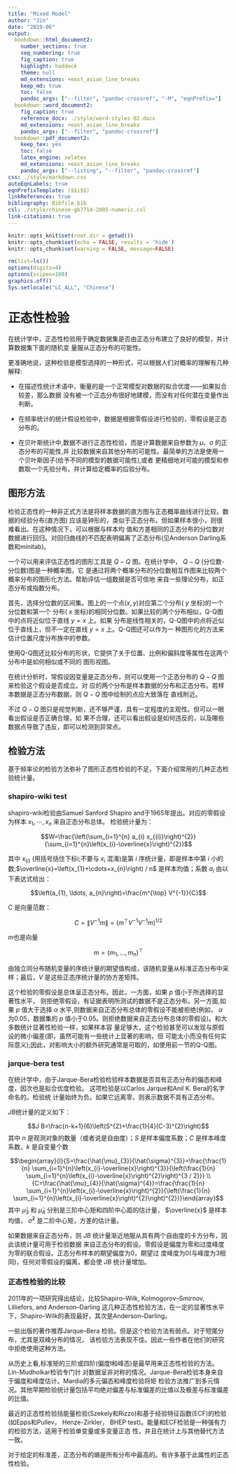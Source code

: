 ```yaml
---
title: "Mixed Model"
author: "Jin"
date: "2019-06"
output:
  bookdown::html_document2:
    number_sections: true
    seq_numbering: true
    fig_caption: true
    highlight: haddock
    theme: null
    md_extensions: +east_asian_line_breaks
    keep_md: true
    toc: false
    pandoc_args: ["--filter", "pandoc-crossref", "-M", "eqnPrefix="]
  bookdown::word_document2:
    fig_caption: true
    reference_docx: ./style/word-styles-02.docx
    md_extensions: +east_asian_line_breaks
    pandoc_args: ["--filter", "pandoc-crossref"]
  bookdown::pdf_document2:
    keep_tex: yes
    toc: false
    latex_engine: xelatex
    md_extensions: +east_asian_line_breaks
    pandoc_args: ["--listing", "--filter", "pandoc-crossref"]
css: ./style/markdown.css
autoEqnLabels: true
eqnPrefixTemplate: ($$i$$)
linkReferences: true
bibliography: Bibfile.bib
csl: ./style/chinese-gb7714-2005-numeric.csl
link-citations: true
---
```


```r
knitr::opts_knit$set(root.dir = getwd())
knitr::opts_chunk$set(echo = FALSE, results = 'hide')
knitr::opts_chunk$set(warning = FALSE, message=FALSE)
```

```r
rm(list=ls())
options(digits=4)
options(scipen=100)
graphics.off()
Sys.setlocale("LC_ALL", "Chinese")
```

# 正态性检验

在统计学中，正态性检验用于确定数据集是否由正态分布建立了良好的模型，并计算数据集下面的随机变
量服从正态分布的可能性。

更准确地说，这种检验是模型选择的一种形式，可以根据人们对概率的理解有几种解释:

+ 在描述性统计术语中，衡量的是一个正常模型对数据的拟合优度——如果拟合较差，那么数据
没有被一个正态分布很好地建模，而没有对任何潜在变量作出判断。

+ 在频率统计的统计假设检验中，数据是根据零假设进行检验的，零假设是正态分布的。

+ 在贝叶斯统计中,数据不进行正态性检验，而是计算数据来自参数为 $\mu、\sigma$ 的正态分布的可能性,并
比较数据来自其他分布的可能性。最简单的方法是使用一个贝叶斯因子(给予不同的模型的数据可能性),或者
更精细地对可能的模型和参数取一个先验分布，并计算给定概率的后验分布。

## 图形方法

检验正态性的一种非正式方法是将样本数据的直方图与正态概率曲线进行比较。数据的经验分布(直方图)
应该是钟形的，类似于正态分布。但如果样本很小，则很难看出。在这种情况下，可以根据与样本均
值和方差相同的正态分布的分位数对数据进行回归。对回归曲线的不匹配表明偏离了正态分布(见Anderson
Darling系数和minitab)。

一个可以用来评估正态性的图形工具是 $Q-Q$ 图。在统计学中， $Q-Q$ (分位数-分位数)图是一种概率图，它
是通过将两个概率分布的分位数相互作图来比较两个概率分布的图形化方法。帮助评估一组数据是否可信地
来自一些理论分布，如正态分布或指数分布。

首先，选择分位数的区间集。图上的一个点($x, y$)对应第二个分布( $y$ 坐标)的一个分位数和第一个
分布( $x$ 坐标)的相同分位数。如果比较的两个分布相似，Q-Q图中的点将近似位于直线 $y=x$ 上。如果
分布是线性相关的，Q-Q图中的点将近似位于直线上，但不一定在直线 $y=x$ 上。Q-Q图还可以作为一
种图形化的方法来估计位置尺度分布族中的参数。

使用Q-Q图还比较分布的形状，它提供了关于位置、比例和偏斜度等属性在这两个分布中是如何相似或不同的
图形视图。

在统计分析时，常假设因变量是正态分布，则可以使用一个正态分布的 $Q-Q$ 图来检验这个假设是否成立。对
应的两个分布是样本数据的分布和正态分布。若样本数据是正态分布数据，则 $Q-Q$ 图中绘制的点应大致落在
直线附近。

不过 $Q-Q$ 图只是视觉判断，还不够严谨，具有一定程度的主观性。但可以一眼看出假设是否正确合理，如
果不合理，还可以看出假设是如何违反的，以及哪些数据点导致了违反，即可以检测到异常点。

## 检验方法

基于频率论的检验方法弥补了图形正态性检验的不足，下面介绍常用的几种正态检验统计量。

### shapiro-wiki test

shapiro-wiki检验由Samuel Sanford Shapiro and于1965年提出。对应的零假设为样本 $x_1,\cdots,x_n$ 
来自正态分布总体。 检验统计量为：

$$W=\frac{\left(\sum_{i=1}^{n} a_{i} 
x_{(i)}\right)^{2}}{\sum_{i=1}^{n}\left(x_{i}-\overline{x}\right)^{2}}$$

其中 $x_{(i)}$ (用括号括住下标i;不要与 $x_i$ 混淆)是第 $i$ 序统计量，即是样本中第 $i$ 小的
数;$\overline{x}=\left(x_{1}+\cdots+x_{n}\right) / n$ 是样本均值；系数 $a_i$ 由以下表达式给出：

$$\left(a_{1}, \ldots, a_{n}\right)=\frac{m^{\top} V^{-1}}{C}$$

$C$ 是向量范数：

$$C=\left\|V^{-1} m\right\|=\left(m^{\top} V^{-1} V^{-1} m\right)^{1 / 2}$$

$m$也是向量

$$m=\left(m_{1}, \ldots, m_{n}\right)^{\top}$$

由独立同分布随机变量的序统计量的期望值构成，该随机变量从标准正态分布中采样；最后，$V$ 
是这些正态序统计量的协方差矩阵。

这个检验的零假设是总体呈正态分布。因此，一方面，如果 $p$ 值小于所选择的显著性水平，
则拒绝零假设，有证据表明所测试的数据不是正态分布。另一方面,如果 $p$ 值大于选择 $\alpha$ 
水平,则数据来自正态分布总体的零假设不能被拒绝(例如， $\alpha$ 为0.05，数据集的 $p$ 
值小于0.05。则拒绝数据来自正态分布总体的零假设)。和大多数统计显著性检验一样，如果样本容
量足够大，这个检验甚至可以发现与原假设的微小偏差(即，虽然可能有一些统计上显著的影响，但
可能太小而没有任何实际意义);因此，对影响大小的额外研究通常是可取的，如使用前一节的Q-Q图。

### jarque-bera test

在统计学中，由于Jarque-Bera检验检验样本数据是否具有正态分布的偏态和峰度，因次也是拟合优度检验。
这项检验是以Carlos Jarque和Anil K. Bera的名字命名的。检验统
计量始终为负。如果它远离零，则表示数据不具有正态分布。

$JB$统计量的定义如下：

$$J B=\frac{n-k+1}{6}\left(S^{2}+\frac{1}{4}(C-3)^{2}\right)$$
其中 $n$ 是观测对象的数量（或者说是自由度）；$S$ 是样本偏度系数；$C$ 是样本峰度系数，$k$
是自变量个数

$$\begin{array}{l}{S=\frac{\hat{\mu}_{3}}{\hat{\sigma}^{3}}=\frac{\frac{1}{n} \sum_{i=1}^{n}\left(x_{i}-\overline{x}\right)^{3}}{\left(\frac{1}{n} \sum_{i=1}^{n}\left(x_{i}-\overline{x}\right)^{2}\right)^{3 / 2}}} \\ {C=\frac{\hat{\mu}_{4}}{\hat{\sigma}^{4}}=\frac{\frac{1}{n} \sum_{i=1}^{n}\left(x_{i}-\overline{x}\right)^{2}}{\left(\frac{1}{n} \sum_{i=1}^{n}\left(x_{i}-\overline{x}\right)^{2}\right)^{2}}}\end{array}$$
其中 $\hat{\mu}_{3}$ 和 $\hat{\mu}_{4}$ 分别是三阶中心矩和四阶中心距的估计量， $\overline{x}$
是样本均值， $\hat{\sigma}^{2}$ 是二阶中心矩，方差的估计量。

如果数据来自正态分布，则 $JB$ 统计量渐近地服从具有两个自由度的卡方分布，因此该统计量可用于检验数据
来自正态分布的假设。零假设是偏度为零和过度峰度为零的联合假设。正态分布样本的期望偏度为0，期望过
度峰度为0(与峰度为3相同)，任何对零假设的偏离，都会使 $JB$ 统计量增加。

### 正态性检验的比较

2011年的一项研究得出结论，比较Shapiro–Wilk, Kolmogorov–Smirnov, Lilliefors, and Anderson–Darling
这几种正态性检验方法，在一定的显著性水平下，Shapiro–Wilk的表现最好，其次是Anderson–Darling。

一些出版的著作推荐Jarque–Bera 检验。但是这个检验方法有弱点。对于短尾分布，尤其是双峰分布的情况，
该检验方法表现不佳。因此一些作者在他们的研究中拒绝使用这种方法。

从历史上看,标准矩的三阶或四阶(偏度ł和峰态)是最早用来正态性检验的方法。Lin-Mudholkar检验专门针
对数据呈非对称的情况。Jarque-Bera检验本身来自于偏度和峰度估计。Mardia的多元偏态和峰度检验将矩
检验方法推广到多元情况。其他早期检验统计量包括平均绝对偏差与标准偏差的比值以及极差与标准偏差
的比值。

最近的正态性检验括能量检验(Szekely和Rizzo)和基于经验特征函数(ECF)的检验(如Epps和Pullev， 
Henze-Zirkler， BHEP test)。能量和ECF检验是一种强有力的检验方法，适用于检验单变量或多变量正态
性，并且在统计上与其他替代方法一致。

对于给定的标准差，正态分布的熵是所有分布中最高的。有许多基于此属性的正态性检验。